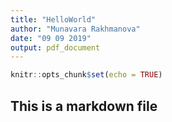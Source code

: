 ```yaml
---
title: "HelloWorld"
author: "Munavara Rakhmanova"
date: "09 09 2019"
output: pdf_document
---
```


```r
knitr::opts_chunk$set(echo = TRUE)
```

## This is a markdown file
